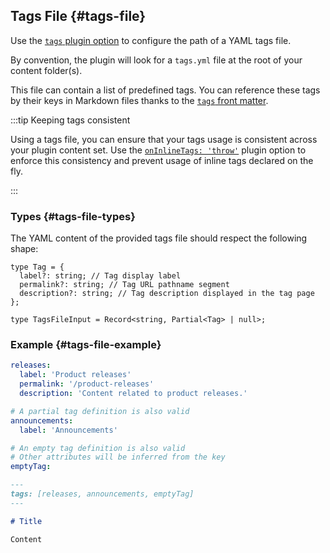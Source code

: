 ## Tags File {#tags-file}

Use the [`tags` plugin option](#tags) to configure the path of a YAML tags file.

By convention, the plugin will look for a `tags.yml` file at the root of your content folder(s).

This file can contain a list of predefined tags. You can reference these tags by their keys in Markdown files thanks to the [`tags` front matter](#markdown-front-matter).

:::tip Keeping tags consistent

Using a tags file, you can ensure that your tags usage is consistent across your plugin content set. Use the [`onInlineTags: 'throw'`](#onInlineTags) plugin option to enforce this consistency and prevent usage of inline tags declared on the fly.

:::

### Types {#tags-file-types}

The YAML content of the provided tags file should respect the following shape:

```tsx
type Tag = {
  label?: string; // Tag display label
  permalink?: string; // Tag URL pathname segment
  description?: string; // Tag description displayed in the tag page
};

type TagsFileInput = Record<string, Partial<Tag> | null>;
```

### Example {#tags-file-example}

```yml title="tags.yml"
releases:
  label: 'Product releases'
  permalink: '/product-releases'
  description: 'Content related to product releases.'

# A partial tag definition is also valid
announcements:
  label: 'Announcements'

# An empty tag definition is also valid
# Other attributes will be inferred from the key
emptyTag:
```

```md title="content.md"
---
tags: [releases, announcements, emptyTag]
---

# Title

Content
```
